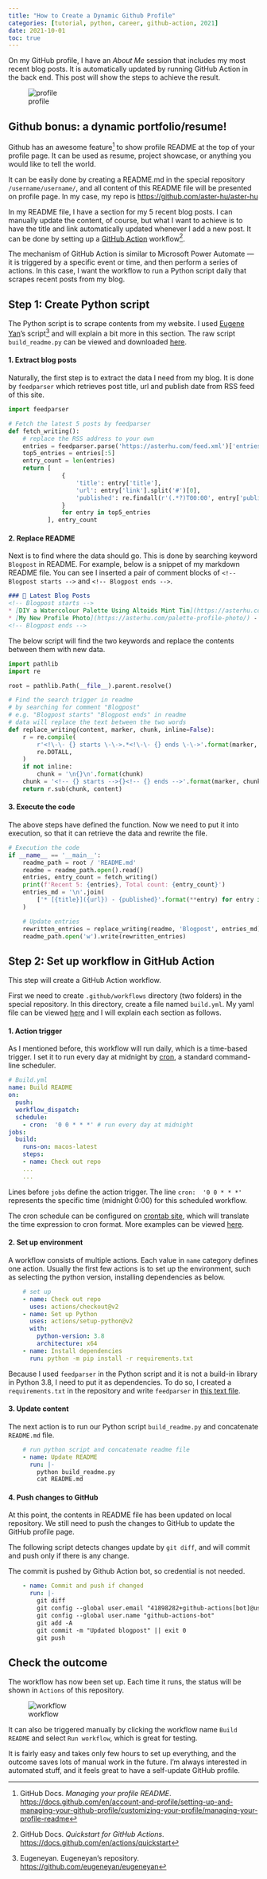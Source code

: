 ```yaml
---
title: "How to Create a Dynamic Github Profile"
categories: [tutorial, python, career, github-action, 2021]
date: 2021-10-01
toc: true
---
```


On my GitHub profile, I have an *About Me* session that includes my most recent blog posts. It is automatically updated by running GitHub Action in the back end. This post will show the steps to achieve the result.

![profile](profile.png)

## Github bonus: a dynamic portfolio/resume!

Github has an awesome feature[^1] to show profile README at the top of your profile page. It can be used as resume, project showcase, or anything you would like to tell the world.

It can be easily done by creating a README.md in the special repository `/username/username/`, and all content of this README file will be presented on profile page. In my case, my repo is [https://github.com/aster-hu/aster-hu](https://github.com/aster-hu/aster-hu)

In my README file, I have a section for my 5 recent blog posts. I can manually update the content, of course, but what I want to achieve is to have the title and link automatically updated whenever I add a new post. It can be done by setting up a [GitHub Action](https://docs.github.com/en/actions/quickstart) workflow[^2].

The mechanism of GitHub Action is similar to Microsoft Power Automate — it is triggered by a specific event or time, and then perform a series of actions. In this case, I want the workflow to run a Python script daily that scrapes recent posts from my blog.

## Step 1: Create Python script

The Python script is to scrape contents from my website. I used [Eugene Yan](https://github.com/eugeneyan/eugeneyan/)'s script[^3] and will explain a bit more in this section. The raw script `build_readme.py` can be viewed and downloaded [here](https://github.com/aster-hu/aster-hu/blob/main/build_readme.py).

#### 1. Extract blog posts

Naturally, the first step is to extract the data I need from my blog. It is done by `feedparser` which retrieves post title, url and publish date from RSS feed of this site.

```python
import feedparser

# Fetch the latest 5 posts by feedparser
def fetch_writing():
    # replace the RSS address to your own
    entries = feedparser.parse('https://asterhu.com/feed.xml')['entries']
    top5_entries = entries[:5]
    entry_count = len(entries)
    return [
               {
                   'title': entry['title'],
                   'url': entry['link'].split('#')[0],
                   'published': re.findall(r'(.*?)T00:00', entry['published'])[0]
               }
               for entry in top5_entries
           ], entry_count
```

#### 2. Replace README

Next is to find where the data should go. This is done by searching keyword `Blogpost` in README. For example, below is a snippet of my markdown README file. You can see I inserted a pair of comment blocks of `<!-- Blogpost starts -->` and `<!-- Blogpost ends -->`.

```markdown
### 🔖 Latest Blog Posts
<!-- Blogpost starts -->
* [DIY a Watercolour Palette Using Altoids Mint Tin](https://asterhu.com/DIY-altoid-tin-watercolour-palette/) - 2021-08-27
* [My New Profile Photo](https://asterhu.com/palette-profile-photo/) - 2021-08-15
<!-- Blogpost ends -->
```

The below script will find the two keywords and replace the contents between them with new data.

```python
import pathlib
import re

root = pathlib.Path(__file__).parent.resolve()

# Find the search trigger in readme
# by searching for comment "Blogpost"
# e.g. "Blogpost starts" "Blogpost ends" in readme
# data will replace the text between the two words
def replace_writing(content, marker, chunk, inline=False):
    r = re.compile(
        r'<!\-\- {} starts \-\->.*<!\-\- {} ends \-\->'.format(marker, marker),
        re.DOTALL,
    )
    if not inline:
        chunk = '\n{}\n'.format(chunk)
    chunk = '<!-- {} starts -->{}<!-- {} ends -->'.format(marker, chunk, marker)
    return r.sub(chunk, content)
```

#### 3. Execute the code

The above steps have defined the function. Now we need to put it into execution, so that it can retrieve the data and rewrite the file.

```python
# Execution the code
if __name__ == '__main__':
    readme_path = root / 'README.md'
    readme = readme_path.open().read()
    entries, entry_count = fetch_writing()
    print(f'Recent 5: {entries}, Total count: {entry_count}')
    entries_md = '\n'.join(
        ['* [{title}]({url}) - {published}'.format(**entry) for entry in entries]
    )

    # Update entries
    rewritten_entries = replace_writing(readme, 'Blogpost', entries_md)
    readme_path.open('w').write(rewritten_entries)
```

## Step 2: Set up workflow in GitHub Action

This step will create a GitHub Action workflow.

First we need to create `.github/workflows` directory (two folders) in the special repository. In this directory, create a file named `build.yml`. My yaml file can be viewed [here](https://github.com/aster-hu/aster-hu/blob/main/.github/workflows/build.yml) and I will explain each section as follows.

#### 1. Action trigger

As I mentioned before, this workflow will run daily, which is a time-based trigger. I set it to run every day at midnight by [cron](https://crontab.guru/), a standard command-line scheduler.

```yml
# Build.yml
name: Build README
on:
  push:
  workflow_dispatch:
  schedule:
    - cron:  '0 0 * * *' # run every day at midnight
jobs:
  build:
    runs-on: macos-latest
    steps:
    - name: Check out repo
    ...
    ...
```

Lines before `jobs` define the action trigger. The line `cron:  '0 0 * * *'` represents the specific time (midnight 0:00) for this scheduled workflow.

The cron schedule can be configured on [crontab site](https://crontab.guru/), which will translate the time expression to cron format. More examples can be viewed [here](https://crontab.guru/examples.html).

#### 2. Set up environment

A workflow consists of multiple actions. Each value in `name` category defines one action. Usually the first few actions is to set up the environment, such as selecting the python version, installing dependencies as below.

```yml
    # set up
    - name: Check out repo
      uses: actions/checkout@v2
    - name: Set up Python
      uses: actions/setup-python@v2
      with:
        python-version: 3.8
        architecture: x64
    - name: Install dependencies
      run: python -m pip install -r requirements.txt
```

Because I used `feedparser` in the Python script and it is not a build-in library in Python 3.8, I need to put it as dependencies. To do so, I created a `requirements.txt` in the repository and write `feedparser` in [this text file](https://github.com/aster-hu/aster-hu/blob/main/requirements.txt).

#### 3. Update content

The next action is to run our Python script `build_readme.py` and concatenate `README.md` file.

```yml
    # run python script and concatenate readme file
    - name: Update README
      run: |-
        python build_readme.py
        cat README.md
```

#### 4. Push changes to GitHub

At this point, the contents in README file has been updated on local repository. We still need to push the changes to GitHub to update the GitHub profile page. 

The following script detects changes update by `git diff`, and will commit and push only if there is any change.

The commit is pushed by Github Action bot, so credential is not needed.

```yml
    - name: Commit and push if changed
      run: |-
        git diff
        git config --global user.email "41898282+github-actions[bot]@users.noreply.github.com"
        git config --global user.name "github-actions-bot"
        git add -A
        git commit -m "Updated blogpost" || exit 0
        git push
```

## Check the outcome

The workflow has now been set up. Each time it runs, the status will be shown in `Actions` of this repository. 

![workflow](workflow.png)

It can also be triggered manually by clicking the workflow name `Build README` and select `Run workflow`, which is great for testing.

It is fairly easy and takes only few hours to set up everything, and the outcome saves lots of manual work in the future. I'm always interested in automated stuff, and it feels great to have a self-update GitHub profile.


[^1]: GitHub Docs. *Managing your profile README*. [https://docs.github.com/en/account-and-profile/setting-up-and-managing-your-github-profile/customizing-your-profile/managing-your-profile-readme](https://docs.github.com/en/account-and-profile/setting-up-and-managing-your-github-profile/customizing-your-profile/managing-your-profile-readme)  
[^2]: GitHub Docs. *Quickstart for GitHub Actions*. [https://docs.github.com/en/actions/quickstart](https://docs.github.com/en/actions/quickstart)  
[^3]: Eugeneyan. Eugeneyan's repository. [https://github.com/eugeneyan/eugeneyan](https://github.com/eugeneyan/eugeneyan/)